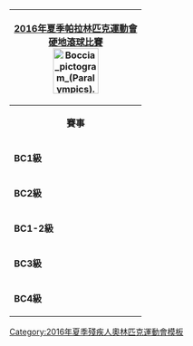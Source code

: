 {| style="float:right; clear:right; padding:0.3em; margin-left:15px; border:1px solid #B8C7D9; background:#f5faff; font-size:90%; line-height:1.5em"
|- style="background:#cedff2; text-align:center;"
!colspan=7|[[2016年夏季帕拉林匹克運動會]]<br>[[2016年夏季殘疾人奧林匹克運動會硬地滾球比賽|硬地滾球比賽]]<br/>[[File:Boccia pictogram (Paralympics).svg|80px]]
|- style="background:#deeaf6; text-align:center;"
|align="center" colspan=7|'''賽事'''
|-
|'''BC1級'''
|&nbsp;
|[[2016年夏季殘疾人奧林匹克運動會單人BC1級硬地滾球比賽|單人]] 
|&nbsp;
|&nbsp;
|&nbsp;
|&nbsp;
|-
|'''BC2級'''
|&nbsp;
|[[2016年夏季殘疾人奧林匹克運動會單人BC2級硬地滾球比賽|單人]] 
|&nbsp;
|&nbsp;
|&nbsp;
|&nbsp;
|-
|'''BC1-2級'''
|&nbsp;
|&nbsp;
|&nbsp;
|&nbsp;
|&nbsp;
|[[2016年夏季殘疾人奧林匹克運動會團體BC1-2級硬地滾球比賽|團體]] 
|-
|'''BC3級'''
|&nbsp;
|[[2016年夏季殘疾人奧林匹克運動會單人BC3級硬地滾球比賽|單人]] 
|&nbsp;
|[[2016年夏季殘疾人奧林匹克運動會雙人BC3級硬地滾球比賽|雙人]] 
|&nbsp;
|&nbsp;
|-
|'''BC4級'''
|&nbsp;
|[[2016年夏季殘疾人奧林匹克運動會單人BC4級硬地滾球比賽|單人]] 
|&nbsp;
|[[2016年夏季殘疾人奧林匹克運動會雙人BC4級硬地滾球比賽|雙人]] 
|&nbsp;
|&nbsp;
|}<noinclude>
[[Category:2016年夏季殘疾人奧林匹克運動會模板]]
</noinclude>